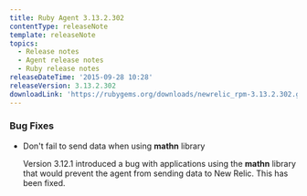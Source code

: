 ```yaml
---
title: Ruby Agent 3.13.2.302
contentType: releaseNote
template: releaseNote
topics:
  - Release notes
  - Agent release notes
  - Ruby release notes
releaseDateTime: '2015-09-28 10:28'
releaseVersion: 3.13.2.302
downloadLink: 'https://rubygems.org/downloads/newrelic_rpm-3.13.2.302.gem'
---
```


### Bug Fixes

* Don't fail to send data when using **mathn** library

  Version 3.12.1 introduced a bug with applications using the **mathn** library that would prevent the agent from sending data to New Relic. This has been fixed.
